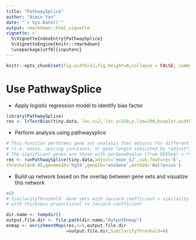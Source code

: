 ```yaml
---
title: "PathwaySplice"
author: "Aimin Yan"
date: "`r Sys.Date()`"
output: rmarkdown::html_vignette
vignette: >
  %\VignetteIndexEntry{PathwaySplice}
  %\VignetteEngine{knitr::rmarkdown}
  \usepackage[utf8]{inputenc}
---
```


```r
knitr::opts_chunk$set(fig.width=12,fig.height=8,collapse = FALSE, comment = "#>")
```

# Use PathwaySplice

+ Apply logistic regression model to identify bias factor
```r
library(PathwaySplice)
res <- lrTestBias(tiny.data, loc.x=2, loc.y=150,y.lim=200,boxplot.width=0.3) #loc.x and loc.y indicates location of p-value
```

+ Perform analysis using pathwaysplice
```r

# This function performes gene set analysis that adjusts for different number of gene subfeatures 
# (i.e. exons, spicing junctions, or gene length indicated by *adjust*) associated with each gene. 
# The significant genes are those with perGeneQvalue (from DEXSeq) < *threshold*. 
res <- runPathwaySplice(tiny.data,adjust='exon_SJ',sub.feature='E',
threshold=0.05,genomeID='hg19',geneID='ensGene',method='Wallenius')

```

+ Build up network based on the overlap between gene sets and visualize this network

```r
#GO
# SimilarityThreshold: Gene sets with Jaccard coefficient > similarity threshold are connected by a line,
# with thickness proportional to Jaccard coefficient

dir.name <- tempdir()
output.file.dir <- file.path(dir.name,"OutputEnmap")
enmap <- enrichmentMap(res,n=5,output.file.dir
                       =output.file.dir,SimilarityThreshold=0)
```
